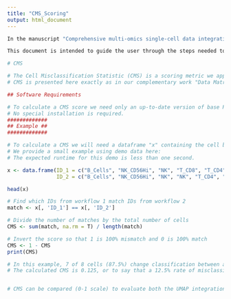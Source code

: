 ```yaml
---
title: "CMS_Scoring"
output: html_document
---
```


```r
In the manuscript "Comprehensive multi-omics single-cell data integration reveals greater heterogeneity in the human immune system" we refer to a Cell Misclassification Statistic (CMS). CMS is applied exactly as in our recent publication "Data Matrix Normalization and Merging Strategies Minimize Batch-specific Systemic Variation in scRNA-Seq Data", which is freely available at https://www.biorxiv.org/content/10.1101/2021.08.18.456898v1

This document is intended to guide the user through the steps needed to reproduce the CMS calculation.

# CMS

# The Cell Misclassification Statistic (CMS) is a scoring metric we apply to evaluate whether cells in a single-cell RNA-seq experiment retain the same classification variable (e.g. cell type, function, state) between replicate dataset analyses.
# CMS is presented here exactly as in our complementary work "Data Matrix Normalization and Merging Strategies Minimize Batch-specific Systemic Variation in scRNA-Seq Data" which is freely available at https://www.biorxiv.org/content/10.1101/2021.08.18.456898v1.

## Software Requirements

# To calculate a CMS score we need only an up-to-date version of base R (tested on R 4.0.5 running on MacOS 11.5)
# No special installation is required.
#############
## Example ##
#############

# To calculate a CMS we will need a dataframe "x" containing the cell barcodes and the classifications which we wish to test (one row for each cell).
# We provide a small example using demo data here:
# The expected runtime for this demo is less than one second.

x <- data.frame(ID_1 = c("B_Cells", "NK_CD56Hi", "NK", "T_CD8", "T_CD4", "NK", "NK", "Monocyte"),
                ID_2 = c("B_Cells", "NK_CD56Hi", "NK", "NK", "T_CD4", "NK", "NK", "Monocyte"))

head(x)

# Find which IDs from workflow 1 match IDs from workflow 2
match <- x[, 'ID_1'] == x[, 'ID_2']

# Divide the number of matches by the total number of cells
CMS <- sum(match, na.rm = T) / length(match)

# Invert the score so that 1 is 100% mismatch and 0 is 100% match
CMS <- 1 - CMS
print(CMS)

# In this example, 7 of 8 cells (87.5%) change classification between analyses (represented by ID_1 and ID_2).
# The calculated CMS is 0.125, or to say that a 12.5% rate of misclassification is occurring between analyses.


# CMS can be compared (0-1 scale) to evaluate both the UMAP integration and the cell classification fidelity of a given dataset integration workflow.

```
